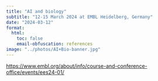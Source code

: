 ```yaml
---
title: "AI and biology"
subtitle: "12-15 March 2024 at EMBL Heidelberg, Germany"
date: "2024-03-12"
format:
  html:
    toc: false
    email-obfuscation: references
image: "../photos/AI+Bio-banner.jpg"
---
```


<https://www.embl.org/about/info/course-and-conference-office/events/ees24-01/>


